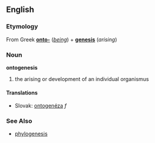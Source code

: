 ==English==
=== Etymology ===
From Greek '''[[onto-]]''' (''[[being]]'') + '''[[genesis]]''' (''arising'')
=== Noun ===
'''ontogenesis'''
# the arising or development of an individual organismus
==== Translations ====
*Slovak: [[ontogenéza#Slovak|ontogenéza]] ''f''
=== See Also ===
* [[phylogenesis]]